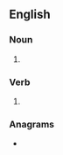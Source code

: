 {{also|TASers|Tasers}}
==English==

===Noun===
{{head|en|noun plural form}}

# {{plural of|taser|lang=en}}

===Verb===
{{head|en|verb form}}

# {{en-third-person singular of|taser}}

===Anagrams===
* {{anagrams|en|Saters|Tesars|assert|asters|setars|stares|stears|tarses}}